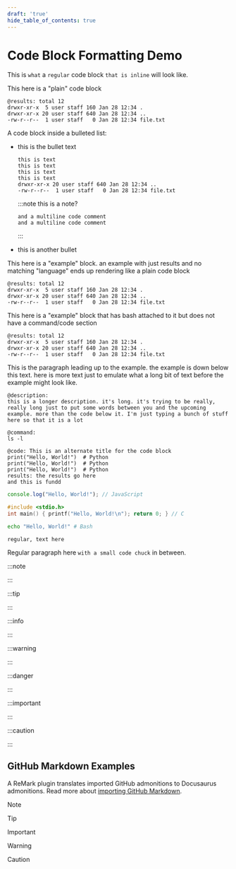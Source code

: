 ---
draft: 'true'
hide_table_of_contents: true
---


# Code Block Formatting Demo

This is `what` a `regular` code block `that is inline` will look like.

This here is a "plain" code block
```
@results: total 12
drwxr-xr-x  5 user staff 160 Jan 28 12:34 .
drwxr-xr-x 20 user staff 640 Jan 28 12:34 ..
-rw-r--r--  1 user staff   0 Jan 28 12:34 file.txt
```

A code block inside a bulleted list:

* this is the bullet text

    ```
    this is text
    this is text
    this is text
    this is text
    drwxr-xr-x 20 user staff 640 Jan 28 12:34 ..
    -rw-r--r--  1 user staff   0 Jan 28 12:34 file.txt
    ```
    :::note
    this is a note?
    ```
    and a multiline code comment
    and a multiline code comment
    ```
    :::

* this is another bullet



This here is a "example" block. an example with just results and no
matching "language" ends up rendering like a plain code block
```example
@results: total 12
drwxr-xr-x  5 user staff 160 Jan 28 12:34 .
drwxr-xr-x 20 user staff 640 Jan 28 12:34 ..
-rw-r--r--  1 user staff   0 Jan 28 12:34 file.txt
```

This here is a "example" block that has bash attached to it but does
not have a command/code section
```example-bash
@results: total 12
drwxr-xr-x  5 user staff 160 Jan 28 12:34 .
drwxr-xr-x 20 user staff 640 Jan 28 12:34 ..
-rw-r--r--  1 user staff   0 Jan 28 12:34 file.txt
```

This is the paragraph leading up to the example. the example
is down below this text. here is more text just to emulate
what a long bit of text before the example might look like.

```example-python
@description:
this is a longer description. it's long. it's trying to be really,
really long just to put some words between you and the upcoming
example. more than the code below it. I'm just typing a bunch of stuff
here so that it is a lot

@command:
ls -l

@code: This is an alternate title for the code block
print("Hello, World!")  # Python
print("Hello, World!")  # Python
print("Hello, World!")  # Python
results: the results go here
and this is fundd
```

```javascript
console.log("Hello, World!"); // JavaScript
```

```c
#include <stdio.h>
int main() { printf("Hello, World!\n"); return 0; } // C
```

```bash
echo "Hello, World!" # Bash
```

```text
regular, text here
```

Regular paragraph here `with a small code chuck` in between.

:::note

<DetailsExample/>

:::

:::tip

<DetailsExample/>

:::

:::info

<DetailsExample/>

:::

:::warning

<DetailsExample/>

:::

:::danger

<DetailsExample/>

:::

:::important

<DetailsExample/>

:::




:::caution

<DetailsExample/>

:::


## GitHub Markdown Examples

A ReMark plugin translates imported GitHub admonitions to Docusaurus admonitions. Read more about [importing GitHub Markdown](/learn/formatting-demo2.mdx#import-github-markdown).

> [!NOTE]
> <DetailsExample/>

> [!TIP]
> <DetailsExample/>

> [!IMPORTANT]
> <DetailsExample/>

> [!WARNING]
> <DetailsExample/>

> [!CAUTION]
> <DetailsExample/>
